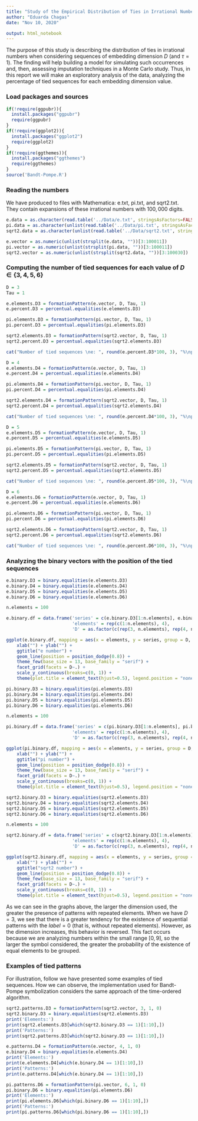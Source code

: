 ```yaml
---
title: "Study of the Empirical Distribution of Ties in Irrational Numbers"
author: "Eduarda Chagas"
date: "Nov 10, 2020"

output: html_notebook
---
```


The purpose of this study is describing the distribution of ties in irrational numbers when considering sequences of embedding dimension $D$ (and $\tau=1$).
The finding will help building a model for simulating such occurrences and, then, assessing imputation techniques in a Monte Carlo study.
Thus, in this report we will make an exploratory analysis of the data, analyzing the percentage of tied sequences for each embedding dimension value.

### Load packages and sources

```r
if(!require(ggpubr)){
  install.packages("ggpubr")
  require(ggpubr)
}
if(!require(ggplot2)){
  install.packages("ggplot2")
  require(ggplot2)
}
if(!require(ggthemes)){
  install.packages("ggthemes")
  require(ggthemes)
}
source('Bandt-Pompe.R')
```

### Reading the numbers

We have produced to files with Mathematica: e.txt, pi.txt, and sqrt2.txt. They contain expansions of these irrational numbers with $100,000$ digits.

```r
e.data = as.character(read.table('../Data/e.txt', stringsAsFactors=FALSE, fileEncoding="latin1"))
pi.data = as.character(unlist(read.table('../Data/pi.txt', stringsAsFactors=FALSE, fileEncoding="latin1")))
sqrt2.data = as.character(unlist(read.table('../Data/sqrt2.txt', stringsAsFactors=FALSE, fileEncoding="latin1")))

e.vector = as.numeric(unlist(strsplit(e.data, ""))[3:100011])
pi.vector = as.numeric(unlist(strsplit(pi.data, ""))[3:100011])
sqrt2.vector = as.numeric(unlist(strsplit(sqrt2.data, ""))[3:100030])
```

### Computing the number of tied sequences for each value of $D\in\{3,4,5,6\}$


```r
D = 3
Tau = 1

e.elements.D3 = formationPattern(e.vector, D, Tau, 1)
e.percent.D3 = percentual.equalities(e.elements.D3)

pi.elements.D3 = formationPattern(pi.vector, D, Tau, 1)
pi.percent.D3 = percentual.equalities(pi.elements.D3)

sqrt2.elements.D3 = formationPattern(sqrt2.vector, D, Tau, 1)
sqrt2.percent.D3 = percentual.equalities(sqrt2.elements.D3)

cat("Number of tied sequences \ne: ", round(e.percent.D3*100, 3), "%\npi: ", round(pi.percent.D3*100, 3), "%\nsqrt2: ", round(sqrt2.percent.D3*100, 3), "%\n")
```

```r
D = 4
e.elements.D4 = formationPattern(e.vector, D, Tau, 1)
e.percent.D4 = percentual.equalities(e.elements.D4)

pi.elements.D4 = formationPattern(pi.vector, D, Tau, 1)
pi.percent.D4 = percentual.equalities(pi.elements.D4)

sqrt2.elements.D4 = formationPattern(sqrt2.vector, D, Tau, 1)
sqrt2.percent.D4 = percentual.equalities(sqrt2.elements.D4)

cat("Number of tied sequences \ne: ", round(e.percent.D4*100, 3), "%\npi: ", round(pi.percent.D4*100, 3), "%\nsqrt2: ", round(sqrt2.percent.D4*100, 3), "%\n")
```

```r
D = 5
e.elements.D5 = formationPattern(e.vector, D, Tau, 1)
e.percent.D5 = percentual.equalities(e.elements.D5)

pi.elements.D5 = formationPattern(pi.vector, D, Tau, 1)
pi.percent.D5 = percentual.equalities(pi.elements.D5)

sqrt2.elements.D5 = formationPattern(sqrt2.vector, D, Tau, 1)
sqrt2.percent.D5 = percentual.equalities(sqrt2.elements.D5)

cat("Number of tied sequences \ne: ", round(e.percent.D5*100, 3), "%\npi: ", round(pi.percent.D5*100, 3), "%\nsqrt2: ", round(sqrt2.percent.D5*100, 3), "%\n")
```

```r
D = 6
e.elements.D6 = formationPattern(e.vector, D, Tau, 1)
e.percent.D6 = percentual.equalities(e.elements.D6)

pi.elements.D6 = formationPattern(pi.vector, D, Tau, 1)
pi.percent.D6 = percentual.equalities(pi.elements.D6)

sqrt2.elements.D6 = formationPattern(sqrt2.vector, D, Tau, 1)
sqrt2.percent.D6 = percentual.equalities(sqrt2.elements.D6)

cat("Number of tied sequences \ne: ", round(e.percent.D6*100, 3), "%\npi: ", round(pi.percent.D6*100, 3), "%\nsqrt2: ", round(sqrt2.percent.D6*100, 3), "%\n")
```
### Analyzing the binary vectors with the position of the tied sequences

```r
e.binary.D3 = binary.equalities(e.elements.D3)
e.binary.D4 = binary.equalities(e.elements.D4)
e.binary.D5 = binary.equalities(e.elements.D5)
e.binary.D6 = binary.equalities(e.elements.D6)

n.elements = 100

e.binary.df = data.frame('series' = c(e.binary.D3[1:n.elements], e.binary.D4[1:n.elements], e.binary.D5[1:n.elements], e.binary.D6[1:n.elements]),
                         'elements' = rep(c(1:n.elements), 4),
                         'D' = as.factor(c(rep(3, n.elements), rep(4, n.elements), rep(5, n.elements), rep(6, n.elements))))

ggplot(e.binary.df, mapping = aes(x = elements, y = series, group = D, color = D)) + 
    xlab("") + ylab("") +
    ggtitle("e number") +
    geom_line(position = position_dodge(0.8)) +
    theme_few(base_size = 13, base_family = "serif") + 
    facet_grid(facets = D~.) +
    scale_y_continuous(breaks=c(0, 1)) +
    theme(plot.title = element_text(hjust=0.5), legend.position = "none")
```

```r
pi.binary.D3 = binary.equalities(pi.elements.D3)
pi.binary.D4 = binary.equalities(pi.elements.D4)
pi.binary.D5 = binary.equalities(pi.elements.D5)
pi.binary.D6 = binary.equalities(pi.elements.D6)

n.elements = 100

pi.binary.df = data.frame('series' = c(pi.binary.D3[1:n.elements], pi.binary.D4[1:n.elements], pi.binary.D5[1:n.elements], pi.binary.D6[1:n.elements]),
                         'elements' = rep(c(1:n.elements), 4),
                         'D' = as.factor(c(rep(3, n.elements), rep(4, n.elements), rep(5, n.elements), rep(6, n.elements))))

ggplot(pi.binary.df, mapping = aes(x = elements, y = series, group = D, color = D)) + 
    xlab("") + ylab("") +
    ggtitle("pi number") +
    geom_line(position = position_dodge(0.8)) +
    theme_few(base_size = 13, base_family = "serif") + 
    facet_grid(facets = D~.) +
    scale_y_continuous(breaks=c(0, 1)) +
    theme(plot.title = element_text(hjust=0.5), legend.position = "none")
```

```r
sqrt2.binary.D3 = binary.equalities(sqrt2.elements.D3)
sqrt2.binary.D4 = binary.equalities(sqrt2.elements.D4)
sqrt2.binary.D5 = binary.equalities(sqrt2.elements.D5)
sqrt2.binary.D6 = binary.equalities(sqrt2.elements.D6)

n.elements = 100

sqrt2.binary.df = data.frame('series' = c(sqrt2.binary.D3[1:n.elements], sqrt2.binary.D4[1:n.elements], sqrt2.binary.D5[1:n.elements], sqrt2.binary.D6[1:n.elements]),
                         'elements' = rep(c(1:n.elements), 4),
                         'D' = as.factor(c(rep(3, n.elements), rep(4, n.elements), rep(5, n.elements), rep(6, n.elements))))

ggplot(sqrt2.binary.df, mapping = aes(x = elements, y = series, group = D, color = D)) + 
    xlab("") + ylab("") +
    ggtitle("sqrt2 number") +
    geom_line(position = position_dodge(0.8)) +
    theme_few(base_size = 13, base_family = "serif") + 
    facet_grid(facets = D~.) +
    scale_y_continuous(breaks=c(0, 1)) +
    theme(plot.title = element_text(hjust=0.5), legend.position = "none")
```



As we can see in the graphs above, the larger the dimension used, the greater the presence of patterns with repeated elements.
When we have $D = 3$, we see that there is a greater tendency for the existence of sequential patterns with the $label = 0$ (that is, without repeated elements).
However, as the dimension increases, this behavior is reversed.
This fact occurs because we are analyzing numbers within the small range $[0, 9]$, so the larger the symbol considered, the greater the probability of the existence of equal elements to be grouped.

### Examples of tied patterns

For illustration, follow we have presented some examples of tied sequences.
How we can observe, the implementation used for Bandt-Pompe symbolization considers the same approach of the time-ordered algorithm.

```r
sqrt2.patterns.D3 = formationPattern(sqrt2.vector, 3, 1, 0)
sqrt2.binary.D3 = binary.equalities(sqrt2.elements.D3)
print('Elements:')
print(sqrt2.elements.D3[which(sqrt2.binary.D3 == 1)[1:10],])
print('Patterns:')
print(sqrt2.patterns.D3[which(sqrt2.binary.D3 == 1)[1:10],])
```
```r
e.patterns.D4 = formationPattern(e.vector, 4, 1, 0)
e.binary.D4 = binary.equalities(e.elements.D4)
print('Elements:')
print(e.elements.D4[which(e.binary.D4 == 1)[1:10],])
print('Patterns:')
print(e.patterns.D4[which(e.binary.D4 == 1)[1:10],])
```
```r
pi.patterns.D6 = formationPattern(pi.vector, 6, 1, 0)
pi.binary.D6 = binary.equalities(pi.elements.D6)
print('Elements:')
print(pi.elements.D6[which(pi.binary.D6 == 1)[1:10],])
print('Patterns:')
print(pi.patterns.D6[which(pi.binary.D6 == 1)[1:10],])
```